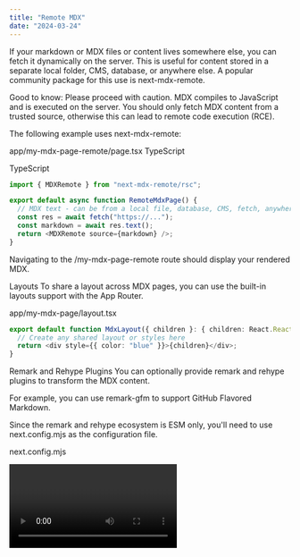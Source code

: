 ```yaml
---
title: "Remote MDX"
date: "2024-03-24"
---
```


If your markdown or MDX files or content lives somewhere else, you can fetch it dynamically on the server. This is useful for content stored in a separate local folder, CMS, database, or anywhere else. A popular community package for this use is next-mdx-remote.

Good to know: Please proceed with caution. MDX compiles to JavaScript and is executed on the server. You should only fetch MDX content from a trusted source, otherwise this can lead to remote code execution (RCE).

The following example uses next-mdx-remote:

app/my-mdx-page-remote/page.tsx
TypeScript

TypeScript

```ts
import { MDXRemote } from "next-mdx-remote/rsc";

export default async function RemoteMdxPage() {
  // MDX text - can be from a local file, database, CMS, fetch, anywhere...
  const res = await fetch("https://...");
  const markdown = await res.text();
  return <MDXRemote source={markdown} />;
}
```

Navigating to the /my-mdx-page-remote route should display your rendered MDX.

Layouts
To share a layout across MDX pages, you can use the built-in layouts support with the App Router.

app/my-mdx-page/layout.tsx

```ts
export default function MdxLayout({ children }: { children: React.ReactNode }) {
  // Create any shared layout or styles here
  return <div style={{ color: "blue" }}>{children}</div>;
}
```

Remark and Rehype Plugins
You can optionally provide remark and rehype plugins to transform the MDX content.

For example, you can use remark-gfm to support GitHub Flavored Markdown.

Since the remark and rehype ecosystem is ESM only, you'll need to use next.config.mjs as the configuration file.

next.config.mjs

<Video id="6h649f567df" />

```ts
/** @type {import('next').NextConfig} */
const nextConfig = {
  // Configure `pageExtensions`` to include MDX files
  pageExtensions: ["js", "jsx", "mdx", "ts", "tsx"],
  // Optionally, add any other Next.js config below
};
const withMDX = createMDX({
  // Add markdown plugins here, as desired
  options: {
    remarkPlugins: [remarkGfm],
    rehypePlugins: [],
  },
});
// Wrap MDX and Next.js config with each other
export default withMDX(nextConfig);
```
